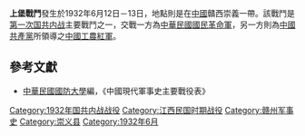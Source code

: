 {{Infobox Military Conflict|
campaign=|
image=|
caption=|
conflict=上堡戰鬥|
date=1932年6月12日－6月13日|
place=[[中國|中國]]贛西崇義|
result=國民革命軍傷亡五十餘人|
combatant1=中華民國國民革命軍15師|
combatant2=紅軍7軍19師20師| 
commander1=[[王東原|王東原]]|
commander2=[[李明瑞|李明瑞]]|
strength1=|
strength2=|
casualties1=|
casualties2=|
}}
'''上堡戰鬥'''發生於1932年6月12日－13日，地點則是在[[中國|中國]]贛西崇義一帶。該戰鬥是[[第一次国共内战|第一次国共内战]]主要戰鬥之一，交戰一方為[[中華民國|中華民國]][[國民革命軍|國民革命軍]]，另一方則為[[中國共產黨|中國共產黨]]所領導之[[中國工農紅軍|中國工農紅軍]]。

== 參考文獻 ==
*[[中華民國|中華民國]][[國防大學_(臺灣)|國防大學]]編，《中國現代軍事史主要戰役表》

{{第一次国共内战}}
[[Category:1932年国共内战战役|Category:1932年国共内战战役]]
[[Category:江西民国时期战役|Category:江西民国时期战役]]
[[Category:赣州军事史|Category:赣州军事史]]
[[Category:崇义县|Category:崇义县]]
[[Category:1932年6月|Category:1932年6月]]